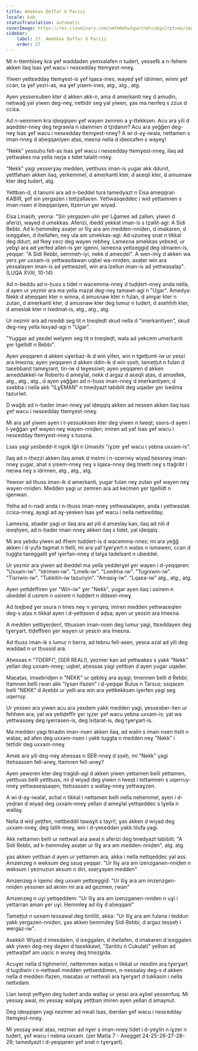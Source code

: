 ```yaml
---
title: Amekkas Ḍeffar U Parizi
locale: kab
statusTranslation: automatic
coverImage: https://res.cloudinary.com/xmfm6mhw3gwctndtcubgx2rptnae/image/upload/v1740468922/small_cover_tratado_de_psicologia_revolucionaria_a4c0dca4e0.webp
sidebar:
    label: 27. Amekkas Ḍeffar U Parizi
    order: 27
---
```

Mi n-ttemḥiseɣ kra ɣef waddaden yemxalafen n tudert, yessefk a n-fehem akken ilaq lsas ɣef wacu i nesɛedday ttemɣest-nneɣ.

Yiwen yettɛedday ttemɣest-is ɣef lqaɛa-ines, wayeḍ ɣef idrimen, winni ɣef ccan, ta ɣef yezri-as, wa ɣef yisem-ines, atg., atg., atg.

Ayen yesserɛuben kter d akken akk-n, ama d ameṛkanti neɣ d amuḍin, neḥwaǧ yal yiwen deg-neɣ, nettidir seg yal yiwen, ɣas ma nenfeq s zzux d cciɛa.

Ad n-xemmem kra iḍeqqiqen ɣef wayen zemren a ɣ-ttekksen. Acu ara yili d aqedder-nneɣ deg tegrawla n idammen d tẓidanin? Acu ara yeǧǧen deg-neɣ lsas ɣef wacu i nesɛedday ttemɣest-nneɣ? A wi d-aɣ-iwala, nettamen s iman-nneɣ d aḥeqqaniyen aṭas, meɛna nella d iḍeɛɛafen s wayeɣ!

"Nekk" yessuḥu fell-as lsas ɣef wacu i nesɛedday ttemɣest-nneɣ, ilaq ad yettwakes ma yella neṛja s tidet talalit-nneɣ.

"Nekk" yagi yesserɣay medden, yettḥuss iman-is yugar akk ddunit, yettfaham akken ilaq, yerkemmel, d ameṛkanti kter, d aɛeqli kter, d amusnaw kter deg tudert, atg.

Yettban-d, d tanumi ara ad n-beddel tura tamedyazt n Ɛisa ameqqran KABIR, ɣef sin yergazen i tettẓallaɛen. Yettwasqeddec i wid yettamnen s iman-nsen d iḥeqqaniyen, ttẓerrun ɣer wiyaḍ.

Ɛisa Lmasiḥ, yenna: "Sin yergazen ulin ɣer Lǧameɛ ad ẓallen; yiwen d aferizi, wayeḍ d umekkas. Aferizi, ibedd yekkat iman-is s tẓallit-agi: A Sidi Ṛebbi. Ad k-ḥemmdeɣ axaṭer ur lliɣ ara am medden-nniḍen, d imakaren, d iɛeggalen, d iḥellafen, neɣ ula am umekkas-agi: Ad uẓumeɣ snat n tikkal deg dduṛt, ad fkeɣ ɛecṛ deg wayen ṛebḥeɣ. Lameɛna amekkas yebɛed, ur yebɣi ara ad yerfed allen-is ɣer igenni, lameɛna yettɛeggiḍ deg idmaren-is, yeqqar: "A Sidi Ṛebbi, semmeḥ-iyi, nekk d ameɛḍel". A wen-iniɣ d akken wa yers ɣer uxxam-is yettwasdawan uqbel wa-nniḍen; axaṭer win ara yessalayen iman-is ad yettwazell, win ara izellun iman-is ad yettwasalay". (LUQA XVIII, 10-14)

Ad n-beddu ad n-ḥuss s tidet n wacemma-nneɣ d tuḍḍert-nneɣ anda nella, d ayen ur yezmir ara ma yella mazal deg-neɣ tamawt-agi n "Ugar". Amedya: Nekk d aḥeqqani kter n winna, d amusnaw kter n fulan, d amɣar kter n zutan, d ameṛkanti kter, d amusnaw kter deg lumuṛ n tudert, d aseḥḥiḥ kter, d ameslak kter n lxedmat-is, atg., atg., atg.

Ur nezmir ara ad nɛeddi seg tiṭ n tneqleḍt skud nella d "imerkantiyen", skud deg-neɣ yella lexyaḍ-agi n "Ugar".

"Yuggaɛ ad yeɛdel welɣem seg tiṭ n tneqleḍt, wala ad yekcem umeṛkanti ɣer tgellidt n Ṛebbi".

Ayen yeqqaren d akken uɣerbaz-ik d win yifen, win n tgeṭṭumt-iw ur yesɛi ara lmeɛna; ayen yeqqaren d akken ddin-ik d win ṣṣeḥ, tameṭṭut n fulan d taɛebbanit tameɣṛant, tin-iw d teɣessiwt; ayen yeqqaren d akken ameddakkel-iw Roberto d ameɣlal, nekk d argaz d aɛeqli aṭas, d amsellek, atg., atg., atg., d ayen yeǧǧan ad n-ḥuss iman-nneɣ d imerkantiyen; d ssebba i nella akk "ILɣEMAN" n tmedyazt tabiblit deg uqader ɣer lxedma tazuriwt.

D waǧib ad n-ḥader iman-nneɣ yal iḍeqqiq akken ad nessen akken ilaq lsas ɣef wacu i nesɛedday ttemɣest-nneɣ.

Mi ara yaf yiwen ayen i t-yessukksen kter deg yiwen n lweqt; ssers-d ayen i t-yeǧǧan ɣef wayen neɣ wayen-nniḍen; imiren ad yaf lsas ɣef wacu i nesɛedday ttemɣest-nneɣ s tussna.

Lsas yagi yesbedd-it ngok lǧil n Umasiḥi "iɣzer ɣef wacu i yebna uxxam-is".

Ilaq ad n-tḥezzi akken ilaq amek d melmi i n-sɛerney wiyaḍ ḥessneɣ iman-nneɣ yugar, ahat s yisem-nneɣ neɣ s lqaɛa-nneɣ deg tmetti neɣ s ttaǧribt i neṛwa neɣ s idrimen, atg., atg., atg.

Yewɛer ad tḥuss iman-ik d ameṛkanti, yugar fulan neɣ zutan ɣef wayen neɣ wayen-nniḍen. Medden yagi ur zemren ara ad kecmen ɣer tgellidt n igenwan.

Yelha ad n-nadi anda i n-tḥuss iman-nneɣ yettwasalayen, anda i yettwaslak cciɛa-nneɣ, ayagi ad aɣ-yesken lsas ɣef wacu i nella nettɛedday.

Lameɛna, aḥader yagi ur ilaq ara ad yili d ameslay kan, ilaq ad nili d iɛeqliyen, ad n-ḥader iman-nneɣ akken ilaq s tidet, yal iḍeqqiq.

Mi ara yebdu yiwen ad ifhem tuḍḍert-is d wacemma-nnes; mi ara yeǧǧ akken i d-yufa tagmat n tlelli; mi ara yaf tɣerɣert n waṭas n ismawen, ccan d tuggta taɛeggalit ɣef iɣerfan-nneɣ d talɣa tadelsant n ubeddel.

Ur yezmir ara yiwen ad ibeddel ma yella yedderɣel ɣer wayen i d-yeqqaren: "Uxxam-iw". "Idrimen-iw". "Lmelk-iw". "Lxedma-iw". "Tugniwin-iw". "Tisriwin-iw". "Tukkitin-iw tazuriyin". "Amasiɣ-iw". "Lqaɛa-iw" atg., atg., atg.

Ayen yettḍeffiren ɣer "Win-iw" ɣer "Nekk", yugar ayen ilaq i usirem n ubeddel d usirem n usirem n tuḍḍert n ddaxel-nneɣ.

Ad tɛejbeḍ ɣer ssura n tmes neɣ n ɣerqeq; imiren medden yettwaɛeqlen deg-s aṭas n tikkal ayen i d-yettasen d aḍsa; ayen ur yesɛin ara lmeɛna.

A medden yettiɣeṛḍen!, ttḥussen iman-nsen deg lumuṛ yagi, ttɛeddayen deg tɣerɣart, ttḍeffiren ɣer wayen ur yesɛin ara lmeɛna.

Ad tḥuss iman-ik s lumuṛ n berra, ad tebnu fell-asen, yesɛa azal ad yili deg waddad n ur tḥussiḍ ara.

Aḥessas n "TDERFI", (SER REALI), yezmer kan ad yettwakes s yakk "Nekk" yellan deg uxxam-nneɣ; uqbel, aḥessas yagi yettban d ayen yugar uqader.

Maɛaṭas, imsebridjen n "NEKK" ur qebleɣ ara ayagi; tmennen belli d Ṛebbi; ttamnen belli ṛwan akk "Iɣsan ifazen" i d-yeqqar Bulus n Tarsus; ssqaɛen belli "NEKK" d Aṛebbi ur yelli ara win ara yettkekksen iɣerfen yagi seg uqerruy.

Ur yessen ara yiwen acu ara yexdem yakk medden yagi, yessexber-iten ur fehhem ara; yal wa yettḍeffir ɣer iɣzer ɣef wacu yebna uxxam-is; yal wa yettwasseɣ deg iɣerrasen-is, deg lxiṭarat-is, deg tɣerɣart-is.

Ma medden yagi ttnadin iman-nsen akken ilaq, ad walin s iman-nsen tislit n waṭas; ad afen deg uxxam-nsen i yakk tuggta n medden neɣ "Nekk" i tettidir deg uxxam-nneɣ.

Amek ara yili deg-neɣ aḥessas n SER-nneɣ d ṣṣeḥ, mi "Nekk" yagi tteḥsassen fell-aneɣ, ttamnen fell-aneɣ?

Ayen yewɛren kter deg tragidi-agi d akken yiwen yettamen belli yettamen, yettḥuss belli yettḥuss, mi d wiyaḍ deg yiwen n lweqt i tettamnen s uqerruy-nneɣ yettwaseqsaqen, tteḥsassen s wallaɣ-nneɣ yettwaɣzen.

A wi d-aɣ-iwala!, acḥal n tikkal i nettamen belli nella neḥemmel, ayen i d-yeḍran d wiyaḍ deg uxxam-nneɣ yellan d ameɣlal yettqeddec s lɣella n wallaɣ.

Nella d wid yeṭṭfen, nettbeddil tawaɣit s tayri!, ɣas akken d wiyaḍ deg uxxam-nneɣ, deg tallit-nneɣ, win i d-yeɛeddan yakk tilufa yagi.

Akk nettamen belli ur nettwali ara awal n aferizi deg tmedyazt tabiblit: "A Sidi Ṛebbi, ad k-ḥemmdeɣ axaṭer ur lliɣ ara am medden-nniḍen", atg. atg.

ɣas akken yettban d ayen ur yettamen ara, akka i nella nettqeddec yal ass. Amzenzeg n weksum deg ssuq yeqqar: "Ur lliɣ ara am izenzganen-nniḍen n weksum i yeznuzun aksum n diri, sseṛɣayen medden"

Amzenzeg n lqemc deg uxxam yettɛeggiḍ: "Ur lliɣ ara am imzenzgen-nniḍen yessnen ad akren mi ara ad gezmen, ṛwan"

Amzenzeg n uɣi yettqeddem: "Ur lliɣ ara am izenzganen-nniḍen n uɣi i yettarran aman ɣer uɣi. Ḥemmleɣ ad iliɣ d aḥeqqani"

Tameṭṭut n uxxam tessawal deg timlilit, akka: "Ur lliɣ ara am fulana i teddun yakk yergazen-nniḍen, ɣas akken ḥemmdeɣ Sidi Ṛebbi, d argaz teṣṣeḥ i wergaz-iw".

Asekkil: Wiyaḍ d imeɛḍalen, d iɛeggalen, d iḥellafen, d imakaren d iɛeggalen akk yiwen deg-neɣ daɣen d taɛekkawt, "Santitu n Cukulati" yelhan ad yettwaṭṭef am uqcic n wureɣ deg tmezgida.

Acuɣer nella d tighmerin!, nettemmen waṭas n tikkal ur nexdim ara tɣerɣart d tugdiwin i n-nettwali medden yettxeddimen, n-nessalay deg-s d akken nella d medden ifazen, maɛaṭas ur nettwali ara tɣerɣart d tukkasin i nella nettxdam.

Llan lweqt yeffɣen deg tudert anda wallaɣ ur yesɛi ara aɣbel yessenfuq. Mi yessaɣ awal, mi yessaɣ walɣaɣ yettban imiren ayen yellan d amaynut.

Deg iḍeqqiqen yagi nezmer ad nwali lsas, iberdan ɣef wacu i nesɛedday ttemɣest-nneɣ.

Mi yessaɣ awal aṭas, nezmer ad nɣer s iman-nneɣ tidet i d-yeɣlin n iɣzer n tudert, ɣef wacu i nebna uxxam. (ẓer Matta 7 - Asegget 24-25-26-27-28-29; tamedyazt i d-yeqqaren ɣef snat n tɣerɣart).

